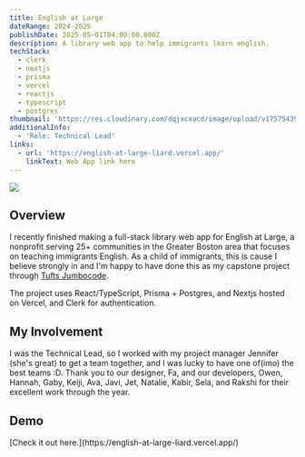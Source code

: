 ```yaml
---
title: English at Large
dateRange: 2024-2025
publishDate: 2025-05-01T04:00:00.000Z
description: A library web app to help immigrants learn english.
techStack:
  - clerk
  - nextjs
  - prisma
  - vercel
  - reactjs
  - typescript
  - postgres
thumbnail: 'https://res.cloudinary.com/dqjxcxacd/image/upload/v1757543969/eal_naiur5.png'
additionalInfo:
  - 'Role: Technical Lead'
links:
  - url: 'https://english-at-large-liard.vercel.app/'
    linkText: Web App link here
---
```


![](https://res.cloudinary.com/dqjxcxacd/image/upload/v1753993233/eal-thumbnail_txyp0i.png)

<h2> Overview </h2>

I recently finished making a full-stack library web app for English at Large, a nonprofit serving 25+ communities in the Greater Boston area that focuses on teaching immigrants English. As a child of immigrants, this is cause I believe strongly in and I'm happy to have done this as my capstone project through [Tufts Jumbocode](https://jumbocode.org/).

The project uses React/TypeScript, Prisma + Postgres, and Nextjs hosted on Vercel, and Clerk for authentication.

<h2> My Involvement </h2>

I was the Technical Lead, so I worked with my project manager Jennifer (she's great) to get a team together, and I was lucky to have one of(imo) the best teams \:D. Thank you to our designer, Fa, and our developers, Owen, Hannah, Gaby, Keiji, Ava, Javi, Jet, Natalie, Kabir, Sela, and Rakshi for their excellent work through the year.

<h2> Demo </h2>
[Check it out here.](https://english-at-large-liard.vercel.app/)
